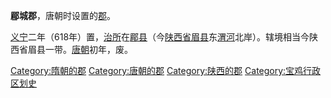 '''郿城郡'''，唐朝时设置的[[郡|郡]]。

[[义宁|义宁]]二年（618年）置，[[治所|治所]]在[[郿县|郿县]]（今[[陕西省|陕西省]][[眉县|眉县]]东[[渭河|渭河]]北岸）。辖境相当今陕西省眉县一带。[[唐朝|唐朝]]初年，废。 

{{陕西行政区划小作品}}
{{DEFAULTSORT:M}}
[[Category:隋朝的郡|Category:隋朝的郡]]
[[Category:唐朝的郡|Category:唐朝的郡]]
[[Category:陕西的郡|Category:陕西的郡]]
[[Category:宝鸡行政区划史|Category:宝鸡行政区划史]]